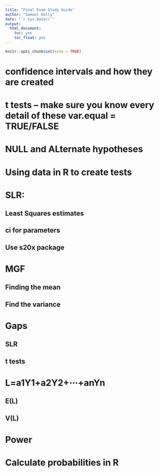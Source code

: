 ```yaml
---
title: "Final Exam Study Guide"
author: "Samuel Kelly"
date: "`r Sys.Date()`"
output: 
  html_document:
    toc: yes
    toc_float: yes
---
```


```r
knitr::opts_chunk$set(echo = TRUE)
```

# confidence intervals and how they are created
# t tests -- make sure you know every detail of these var.equal = TRUE/FALSE
# NULL and ALternate hypotheses
# Using data in R to create tests
# SLR:
## Least Squares estimates
## ci for parameters
## Use s20x package

# MGF 
## Finding the mean
## Find the variance

# Gaps
## SLR
## t tests

# L=a1Y1+a2Y2+⋯+anYn
## E(L)
## V(L)
# Power
# Calculate probabilities in R
